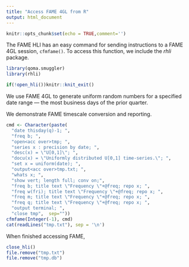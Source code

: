 ```yaml
---
title: "Access FAME 4GL from R"
output: html_document
---
```


```r
knitr::opts_chunk$set(echo = TRUE,comment='')
```

The FAME HLI has an easy command for sending instructions to a FAME 4GL session, `cfmfame()`. 
To access this function, we include the _rhli_ package.  
```r
library(qoma.smuggler)
library(rhli)

if(!open_hli())knitr::knit_exit()
```
We use FAME 4GL to generate uniform random numbers for a specified date range --- 
the most business days of the prior quarter. 

We demonstrate FAME timescale conversion and reporting.
```r
cmd <- Character(paste(
  "date thisday(q)-1; ",
  "freq b; ",
  "open<acc over>tmp; ",
  "series x : precision by date; ",
  "desc(x) = \"U[0,1]\"; ",
  "docu(x) = \"Uniformly distributed U[0,1] time-series.\"; ",
  "set x = uniform(date); ",
  "output<acc over>tmp.txt; ",
  "whats x; ",
  "show vert; length full; conv on;",
  "freq b; title text \"Frequency \"+@freq; repo x; ",
  "freq w(fri); title text \"Frequency \"+@freq; repo x; ",
  "freq m; title text \"Frequency \"+@freq; repo x; ",
  "freq q; title text \"Frequency \"+@freq; repo x; ",
  "output terminal; ",
  "close tmp",  sep=""))
cfmfame(Integer(-1), cmd)
cat(readLines("tmp.txt"), sep = '\n')
```
When finished accessing FAME, 
```r
close_hli()
file.remove("tmp.txt")
file.remove("tmp.db")
```
